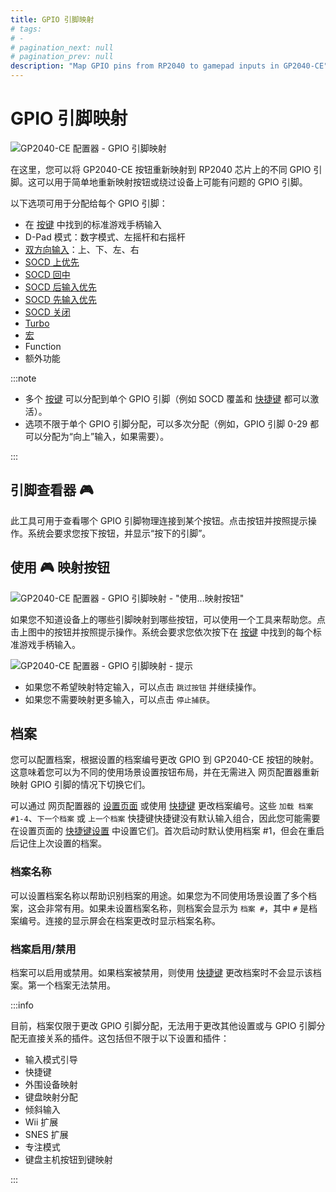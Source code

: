 ```yaml
---
title: GPIO 引脚映射
# tags:
# -
# pagination_next: null
# pagination_prev: null
description: "Map GPIO pins from RP2040 to gamepad inputs in GP2040-CE"
---
```


# GPIO 引脚映射

![GP2040-CE 配置器 - GPIO 引脚映射](../../assets/images/gpc-pin-mapping.png)

在这里，您可以将 GP2040-CE 按钮重新映射到 RP2040 芯片上的不同 GPIO 引脚。这可以用于简单地重新映射按钮或绕过设备上可能有问题的 GPIO 引脚。

以下选项可用于分配给每个 GPIO 引脚：

- 在 [按键](../../usage.mdx#按键) 中找到的标准游戏手柄输入
- D-Pad 模式：数字模式、左摇杆和右摇杆
- [双方向输入](../../add-ons/dual-direction-input.mdx)：上、下、左、右
- [SOCD 上优先](../../hotkeys.mdx#socd-上优先)
- [SOCD 回中](../../hotkeys.mdx#socd-回中)
- [SOCD 后输入优先](../../hotkeys.mdx#socd-后输入优先)
- [SOCD 先输入优先](../../hotkeys.mdx#socd-先输入优先)
- [SOCD 关闭](../../hotkeys.mdx#socd-关闭)
- [Turbo](../../add-ons/turbo.mdx)
- [宏](./09-macros.mdx)
- Function
- 额外功能

:::note
- 多个 [按键](../../usage.mdx#按键) 可以分配到单个 GPIO 引脚（例如 SOCD 覆盖和 [快捷键](../../hotkeys.mdx) 都可以激活）。
- 选项不限于单个 GPIO 引脚分配，可以多次分配（例如，GPIO 引脚 0-29 都可以分配为“向上”输入，如果需要）。

:::

## 引脚查看器 :video_game:

此工具可用于查看哪个 GPIO 引脚物理连接到某个按钮。点击按钮并按照提示操作。系统会要求您按下按钮，并显示“按下的引脚”。

## 使用 :video_game: 映射按钮

![GP2040-CE 配置器 - GPIO 引脚映射 - "使用...映射按钮"](../../assets/images/gpc-pin-mapping-map-buttons.png)

如果您不知道设备上的哪些引脚映射到哪些按钮，可以使用一个工具来帮助您。点击上图中的按钮并按照提示操作。系统会要求您依次按下在 [按键](../../usage.mdx#按键) 中找到的每个标准游戏手柄输入。

![GP2040-CE 配置器 - GPIO 引脚映射 - 提示](../../assets/images/gpc-pin-mapping-map-buttons-prompt.png)

- 如果您不希望映射特定输入，可以点击 `跳过按钮` 并继续操作。
- 如果您不需要映射更多输入，可以点击 `停止捕获`。

## 档案

您可以配置档案，根据设置的档案编号更改 GPIO 到 GP2040-CE 按钮的映射。这意味着您可以为不同的使用场景设置按钮布局，并在无需进入 网页配置器重新映射 GPIO 引脚的情况下切换它们。

可以通过 网页配置器的 [设置页面](../../web-configurator/menu-pages/01-settings.mdx) 或使用 [快捷键](../../hotkeys.mdx#加载档案-1-4) 更改档案编号。这些 `加载 档案 #1-4`、`下一个档案` 或 `上一个档案` 快捷键快捷键没有默认输入组合，因此您可能需要在设置页面的 [快捷键设置](../../web-configurator/menu-pages/01-settings.mdx#快捷键设置) 中设置它们。首次启动时默认使用档案 #1，但会在重启后记住上次设置的档案。

### 档案名称
可以设置档案名称以帮助识别档案的用途。如果您为不同使用场景设置了多个档案，这会非常有用。如果未设置档案名称，则档案会显示为 `档案 #`，其中 `#` 是档案编号。连接的显示屏会在档案更改时显示档案名称。

### 档案启用/禁用
档案可以启用或禁用。如果档案被禁用，则使用 [快捷键](../../hotkeys.mdx "GP2040-CE | Hotkeys") 更改档案时不会显示该档案。第一个档案无法禁用。

:::info

目前，档案仅限于更改 GPIO 引脚分配，无法用于更改其他设置或与 GPIO 引脚分配无直接关系的插件。这包括但不限于以下设置和插件：

- 输入模式引导
- 快捷键
- 外围设备映射
- 键盘映射分配
- 倾斜输入
- Wii 扩展
- SNES 扩展
- 专注模式
- 键盘主机按钮到键映射

:::
